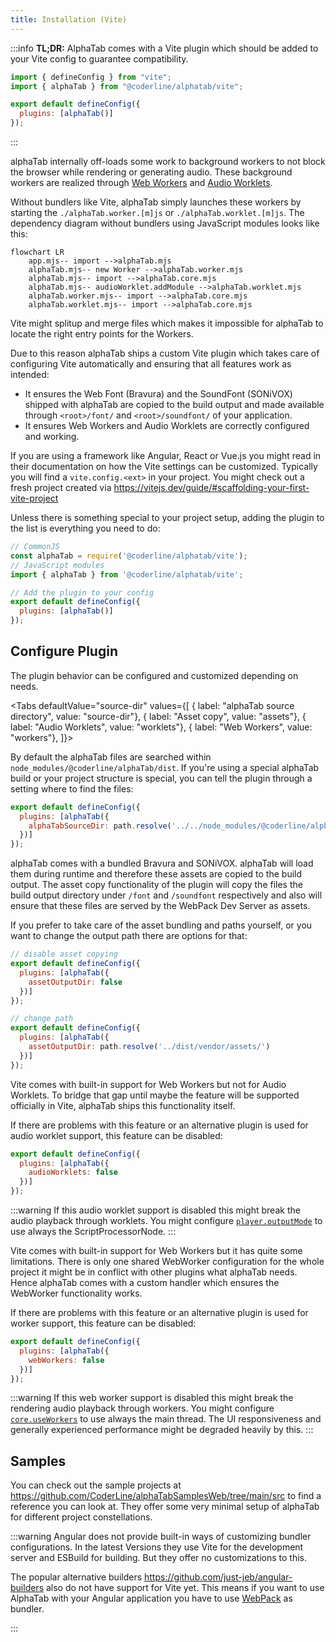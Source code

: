 ```yaml
---
title: Installation (Vite)
---
```



<SinceBadge since="1.3.0-alpha.1005" />

:::info
**TL;DR:** AlphaTab comes with a Vite plugin which should be added to your Vite config to guarantee compatibility. 
```js
import { defineConfig } from "vite";
import { alphaTab } from "@coderline/alphatab/vite";

export default defineConfig({
  plugins: [alphaTab()]
});
```
:::

alphaTab internally off-loads some work to background workers to not block the browser while rendering or generating audio. 
These background workers are realized through [Web Workers](https://developer.mozilla.org/en-US/docs/Web/API/Web_Workers_API) and [Audio Worklets](https://developer.mozilla.org/en-US/docs/Web/API/Web_Audio_API/Using_AudioWorklet).

Without bundlers like Vite, alphaTab simply launches these workers by starting the `./alphaTab.worker.[m]js` or `./alphaTab.worklet.[m]js`. The dependency diagram without bundlers using JavaScript modules looks like this: 

```mermaid
flowchart LR
    app.mjs-- import -->alphaTab.mjs
    alphaTab.mjs-- new Worker -->alphaTab.worker.mjs
    alphaTab.mjs-- import -->alphaTab.core.mjs  
    alphaTab.mjs-- audioWorklet.addModule -->alphaTab.worklet.mjs
    alphaTab.worker.mjs-- import -->alphaTab.core.mjs  
    alphaTab.worklet.mjs-- import -->alphaTab.core.mjs
```

Vite might splitup and merge files which makes it impossible for alphaTab to locate the right entry points for the Workers.

Due to this reason alphaTab ships a custom Vite plugin which takes care of configuring Vite automatically and ensuring that all features work as intended:

* It ensures the Web Font (Bravura) and the SoundFont (SONiVOX) shipped with alphaTab are copied to the build output and made available through `<root>/font/` and `<root>/soundfont/` of your application.
* It ensures Web Workers and Audio Worklets are correctly configured and working. 

If you are using a framework like Angular, React or Vue.js you might read in their documentation on how the Vite settings can be customized. Typically you will find a `vite.config.<ext>` in your project. 
You might check out a fresh project created via https://vitejs.dev/guide/#scaffolding-your-first-vite-project 

Unless there is something special to your project setup, adding the plugin to the list is everything you need to do:

```js
// CommonJS
const alphaTab = require('@coderline/alphatab/vite');
// JavaScript modules
import { alphaTab } from '@coderline/alphatab/vite';

// Add the plugin to your config
export default defineConfig({
  plugins: [alphaTab()]
});
```


## Configure Plugin

The plugin behavior can be configured and customized depending on needs. 

<Tabs defaultValue="source-dir" values={[
    { label: "alphaTab source directory", value: "source-dir"},
    { label: "Asset copy", value: "assets"},
    { label: "Audio Worklets", value: "worklets"},
    { label: "Web Workers", value: "workers"},
]}>

<TabItem value="source-dir">

By default the alphaTab files are searched within `node_modules/@coderline/alphaTab/dist`. If you're using a special alphaTab build 
or your project structure is special, you can tell the plugin through a setting where to find the files: 

```js
export default defineConfig({
  plugins: [alphaTab({
    alphaTabSourceDir: path.resolve('../../node_modules/@coderline/alphaTab/dist')
  })]
});
```

</TabItem>

<TabItem value="assets">

alphaTab comes with a bundled Bravura and SONiVOX. alphaTab will load them during runtime and therefore these assets
are copied to the build output. The asset copy functionality of the plugin will copy the files the build output directory 
under `/font` and `/soundfont` respectively and also will ensure that these files are served by the WebPack Dev Server as
assets. 

If you prefer to take care of the asset bundling and paths yourself, or you want to change the output path there are options for that:

```js
// disable asset copying 
export default defineConfig({
  plugins: [alphaTab({
    assetOutputDir: false
  })]
});

// change path 
export default defineConfig({
  plugins: [alphaTab({
    assetOutputDir: path.resolve('../dist/vendor/assets/')
  })]
});
```

</TabItem>

<TabItem value="worklets">

Vite comes with built-in support for Web Workers but not for Audio Worklets. 
To bridge that gap until maybe the feature will be supported officially in Vite, alphaTab ships this functionality itself.

If there are problems with this feature or an alternative plugin is used for audio worklet support, this feature can be disabled:

```js
export default defineConfig({
  plugins: [alphaTab({
    audioWorklets: false
  })]
});
```

:::warning 
If this audio worklet support is disabled this might break the audio playback through worklets. You might configure
[`player.outputMode`](/docs/reference/settings/player/outputmode) to use always the ScriptProcessorNode.
:::

</TabItem>

<TabItem value="workers">

Vite comes with built-in support for Web Workers but it has quite some limitations. There is only one shared WebWorker configuration
for the whole project it might be in conflict with other plugins what alphaTab needs. 
Hence alphaTab comes with a custom handler which ensures the WebWorker functionality works. 

If there are problems with this feature or an alternative plugin is used for worker support, this feature can be disabled:

```js
export default defineConfig({
  plugins: [alphaTab({
    webWorkers: false
  })]
});
```

:::warning 
If this web worker support is disabled this might break the rendering audio playback through workers. You might configure  
[`core.useWorkers`](/docs/reference/settings/core/useworkers) to use always the main thread. 
The UI responsiveness and generally experienced performance might be degraded heavily by this. 
:::

</TabItem>

</Tabs>

## Samples

You can check out the sample projects at https://github.com/CoderLine/alphaTabSamplesWeb/tree/main/src to find a reference you can look at. 
They offer some very minimal setup of alphaTab for different project constellations.

:::warning
Angular does not provide built-in ways of customizing bundler configurations. In the latest Versions they use Vite for the development server and ESBuild for building.
But they offer no customizations to this. 

The popular alternative builders https://github.com/just-jeb/angular-builders also do not have support for Vite yet. This means if you want to use AlphaTab with your Angular application you have 
to use [WebPack](installation-webpack) as bundler.

:::

